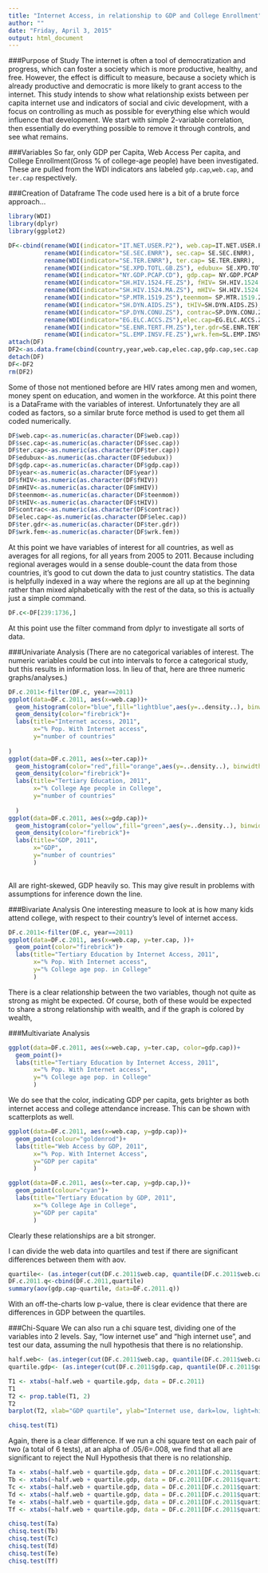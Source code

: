```yaml
---
title: "Internet Access, in relationship to GDP and College Enrollment"
author: ""
date: "Friday, April 3, 2015"
output: html_document
---
```

###Purpose of Study
The internet is often a tool of democratization and progress, which can foster a society which is more productive, healthy, and free. However, the effect is difficult to measure, because a society which is already productive and democratic is more likely to grant access to the internet. This study intends to show what relationship exists between per capita internet use and indicators of social and civic development, with a focus on controlling as much as possible for everything else which would influence that development. We start with simple 2-variable correlation, then essentially do everything possible to remove it through controls, and see what remains.

###Variables
So far, only GDP per Capita, Web Access Per capita, and College Enrollment(Gross % of college-age people) have been investigated. These are pulled from the WDI indicators ans labeled `gdp.cap`,`web.cap`, and `ter.cap`  respectively.

###Creation of Dataframe
The code used here is a bit of a brute force approach...
```r
library(WDI)
library(dplyr)
library(ggplot2)
```
```r
DF<-cbind(rename(WDI(indicator="IT.NET.USER.P2"), web.cap=IT.NET.USER.P2),
          rename(WDI(indicator="SE.SEC.ENRR"), sec.cap= SE.SEC.ENRR),
          rename(WDI(indicator="SE.TER.ENRR"), ter.cap= SE.TER.ENRR),
          rename(WDI(indicator="SE.XPD.TOTL.GB.ZS"), edubux= SE.XPD.TOTL.GB.ZS),
          rename(WDI(indicator="NY.GDP.PCAP.CD"), gdp.cap= NY.GDP.PCAP.CD),
          rename(WDI(indicator="SH.HIV.1524.FE.ZS"), fHIV= SH.HIV.1524.FE.ZS),
          rename(WDI(indicator="SH.HIV.1524.MA.ZS"), mHIV= SH.HIV.1524.MA.ZS),
          rename(WDI(indicator="SP.MTR.1519.ZS"),teenmom= SP.MTR.1519.ZS),
          rename(WDI(indicator="SH.DYN.AIDS.ZS"), tHIV=SH.DYN.AIDS.ZS),
          rename(WDI(indicator="SP.DYN.CONU.ZS"), contrac=SP.DYN.CONU.ZS),
          rename(WDI(indicator="EG.ELC.ACCS.ZS"),elec.cap=EG.ELC.ACCS.ZS),
          rename(WDI(indicator="SE.ENR.TERT.FM.ZS"),ter.gdr=SE.ENR.TERT.FM.ZS),
          rename(WDI(indicator="SL.EMP.INSV.FE.ZS"),wrk.fem=SL.EMP.INSV.FE.ZS))
attach(DF)
DF2<-as.data.frame(cbind(country,year,web.cap,elec.cap,gdp.cap,sec.cap,ter.cap,edubux,fHIV,mHIV,tHIV,teenmom,contrac, ter.gdr, wrk.fem))
detach(DF)
DF<-DF2
rm(DF2)
```
Some of those not mentioned before are HIV rates among men and women, money spent on education, and women in the workforce. At this point there is a DataFrame with the variables of interest. Unfortunately they are all coded as factors, so a similar brute force method is used to get them all coded numerically.

```r
DF$web.cap<-as.numeric(as.character(DF$web.cap))
DF$sec.cap<-as.numeric(as.character(DF$sec.cap))
DF$ter.cap<-as.numeric(as.character(DF$ter.cap))
DF$edubux<-as.numeric(as.character(DF$edubux))
DF$gdp.cap<-as.numeric(as.character(DF$gdp.cap))
DF$year<-as.numeric(as.character(DF$year))
DF$fHIV<-as.numeric(as.character(DF$fHIV))
DF$mHIV<-as.numeric(as.character(DF$mHIV))
DF$teenmom<-as.numeric(as.character(DF$teenmom))
DF$tHIV<-as.numeric(as.character(DF$tHIV))
DF$contrac<-as.numeric(as.character(DF$contrac))
DF$elec.cap<-as.numeric(as.character(DF$elec.cap))
DF$ter.gdr<-as.numeric(as.character(DF$ter.gdr))
DF$wrk.fem<-as.numeric(as.character(DF$wrk.fem))
```
At this point we have variables of interest for all countries, as well as averages for all regions, for all years from 2005 to 2011. Because including regional averages would in a sense double-count the data from those countries, it's good to cut down the data to just country statistics. The data is helpfully indexed in a way where the regions are all up at the beginning rather than mixed alphabetically with the rest of the data, so this is actually just a simple command.

```r
DF.c<-DF[239:1736,]
```
At this point use the filter command from dplyr to investigate all sorts of data.

###Univariate Analysis
(There are no categorical variables of interest. The numeric variables could be cut into intervals to force a categorical study, but this results in information loss. In lieu of that, here are three numeric graphs/analyses.)
```r
DF.c.2011<-filter(DF.c, year==2011)
ggplot(data=DF.c.2011, aes(x=web.cap))+
  geom_histogram(color="blue",fill="lightblue",aes(y=..density..), binwidth=10)+
  geom_density(color="firebrick")+
  labs(title="Internet access, 2011",
       x="% Pop. With Internet access",
       y="number of countries"
      
)
ggplot(data=DF.c.2011, aes(x=ter.cap))+
  geom_histogram(color="red",fill="orange",aes(y=..density..), binwidth=10)+
  geom_density(color="firebrick")+
  labs(title="Tertiary Education, 2011",
       x="% College Age people in College",
       y="number of countries"
       
  )
ggplot(data=DF.c.2011, aes(x=gdp.cap))+
  geom_histogram(color="yellow",fill="green",aes(y=..density..), binwidth=10000)+
  geom_density(color="firebrick")+
  labs(title="GDP, 2011",
       x="GDP",
       y="number of countries"
       )
       
```



All are right-skewed, GDP heavily so. This may give result in problems with assumptions for inference down the line. 

###Bivariate Analysis
One interesting measure to look at is how many kids attend college, with respect to their country's level of internet access.

```r
DF.c.2011<-filter(DF.c, year==2011)
ggplot(data=DF.c.2011, aes(x=web.cap, y=ter.cap, ))+
  geom_point(color="firebrick")+
  labs(title="Tertiary Education by Internet Access, 2011",
       x="% Pop. With Internet access",
       y="% College age pop. in College"
       )
```



There is a clear relationship between the two variables, though not quite as strong as might be expected. Of course, both of these would be expected to share a strong relationship with wealth, and if the graph is colored by wealth,

###Multivariate Analysis

```r
ggplot(data=DF.c.2011, aes(x=web.cap, y=ter.cap, color=gdp.cap))+
  geom_point()+
  labs(title="Tertiary Education by Internet Access, 2011",
       x="% Pop. With Internet access",
       y="% College age pop. in College"
       )
```



We do see that the color, indicating GDP per capita,  gets brighter as both internet access and college attendance increase. This can be shown with scatterplots as well.
```r
ggplot(data=DF.c.2011, aes(x=web.cap, y=gdp.cap))+
  geom_point(colour="goldenrod")+
  labs(title="Web Access by GDP, 2011",
       x="% Pop. With Internet Access",
       y="GDP per capita"
       )
```
```r
ggplot(data=DF.c.2011, aes(x=ter.cap, y=gdp.cap,))+
  geom_point(colour="cyan")+
  labs(title="Tertiary Education by GDP, 2011",
       x="% College Age in College",
       y="GDP per capita"
       )
```



Clearly these relationships are a bit stronger.


I can divide the web data into quartiles and test if there are significant differences between them with aov.

```r
quartile<- (as.integer(cut(DF.c.2011$web.cap, quantile(DF.c.2011$web.cap, probs=0:4/4, na.rm=T), include.lowest=TRUE)))
DF.c.2011.q<-cbind(DF.c.2011,quartile)
summary(aov(gdp.cap~quartile, data=DF.c.2011.q))
```

With an off-the-charts low p-value, there is clear evidence that there are differences in GDP between the quartiles.


###Chi-Square
We can also run a chi square test, dividing one of the variables into 2 levels. Say, "low internet use" and "high internet use", and test our data, assuming the null hypothesis that there is no relationship.


```r
half.web<- (as.integer(cut(DF.c.2011$web.cap, quantile(DF.c.2011$web.cap, probs=0:2/2, na.rm=T), include.lowest=TRUE)))
quartile.gdp<- (as.integer(cut(DF.c.2011$gdp.cap, quantile(DF.c.2011$gdp.cap, probs=0:4/4, na.rm=T), include.lowest=TRUE)))
```

```r
T1 <- xtabs(~half.web + quartile.gdp, data = DF.c.2011)
T1
T2 <- prop.table(T1, 2)
T2
barplot(T2, xlab="GDP quartile", ylab="Internet use, dark=low, light=high")
```
```r
chisq.test(T1)
```
Again, there is a clear difference. If we run a chi square test on each pair of two (a total of 6 tests), at an alpha of .05/6=.008, we find that all are significant to reject the Null Hypothesis that there is no relationship.

```r
Ta <- xtabs(~half.web + quartile.gdp, data = DF.c.2011[DF.c.2011$quartile.gdp==1|DF.c.2011$quartile.gdp==2])
Tb <- xtabs(~half.web + quartile.gdp, data = DF.c.2011[DF.c.2011$quartile.gdp==1|DF.c.2011$quartile.gdp==3])
Tc <- xtabs(~half.web + quartile.gdp, data = DF.c.2011[DF.c.2011$quartile.gdp==1|DF.c.2011$quartile.gdp==4])
Td <- xtabs(~half.web + quartile.gdp, data = DF.c.2011[DF.c.2011$quartile.gdp==2|DF.c.2011$quartile.gdp==3])
Te <- xtabs(~half.web + quartile.gdp, data = DF.c.2011[DF.c.2011$quartile.gdp==2|DF.c.2011$quartile.gdp==4])
Tf <- xtabs(~half.web + quartile.gdp, data = DF.c.2011[DF.c.2011$quartile.gdp==3|DF.c.2011$quartile.gdp==4])

chisq.test(Ta)
chisq.test(Tb)
chisq.test(Tc)
chisq.test(Td)
chisq.test(Te)
chisq.test(Tf)
```


